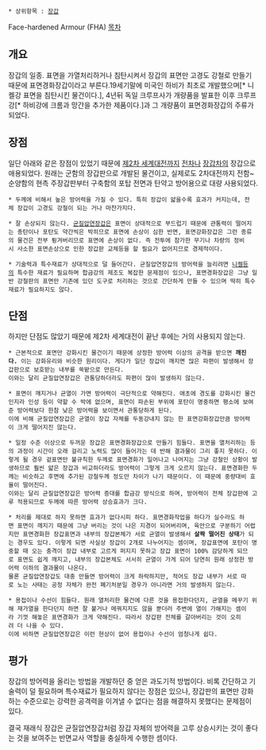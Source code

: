  * 상위항목 : [[장갑]]
Face-hardened Armour (FHA)
[[목차]]
== 개요 ==
장갑의 일종. 표면을 가열처리하거나 침탄시켜서 장갑의 표면만 고경도 강철로 만들기 때문에 표면경화장갑이라고 부른다.19세기말에 미국인 하비가 최초로 개발했으며[* 니켈강 표면을 침탄시킨 물건이다.], 4년뒤 독일 크루프사가 개량품을 발표한 이후 크루프강[* 하비강에 크롬과 망간을 추가한 제품이다.]과 그 개량품이 표면경화장갑의 주류가 되었다.

== 장점 ==
일단 아래와 같은 장점이 있었기 때문에 [[제2차 세계대전]]까지 [[전차]]나 [[장갑차]]의 장갑으로 애용되었다. 원래는 군함의 장갑판으로 개발된 물건이고, 실제로도 2차대전까지 전함~순양함의 현측 주장갑판부터 구축함의 포탑 전면과 탄약고 방어용으로 대량 사용되었다.

 * 두께에 비해서 높은 방어력을 가질 수 있다. 특히 장갑이 얇을수록 효과가 커지는데, 전체 장갑이 고경도 강철이 되는 거나 마찬가지다.

 * 잘 손상되지 않는다. [[균질압연장갑]]은 표면이 상대적으로 부드럽기 때문에 관통력이 떨어지는 총탄이나 포탄도 약간씩은 박히므로 표면에 손상이 심한 반면, 표면강화장갑은 그런 종류의 물건은 전부 튕겨버리므로 표면에 손상이 없다. 즉 전투에 참가한 무기나 차량의 정비시 사소한 표면손상으로 인한 장갑판 교체등을 할 필요가 없어지므로 경제적이다.

 * 기술력과 특수재료가 상대적으로 덜 들어간다. 균질압연장갑의 방어력을 늘리려면 [[니켈]]등의 특수한 재료가 필요하며 합금강의 제조도 복잡한 문제점이 있으나, 표면경화장갑은 그냥 일반 강철판의 표면만 기존에 있던 도구로 처리하는 것으로 간단하게 만들 수 있으며 딱히 특수재료가 필요하지도 않다.

== 단점 ==
하지만 단점도 많았기 때문에 제2차 세계대전이 끝난 후에는 거의 사용되지 않는다.

 * 근본적으로 표면만 강화시킨 물건이기 때문에 상정한 방어력 이상의 공격을 받으면 '''깨진다.''' 이는 강화유리와 비슷한 원리이다. 게다가 일단 장갑이 깨지면 많은 파편이 발생해서 장갑판으로 보호받는 내부를 쑥밭으로 만든다. 
 이와는 달리 균질압연장갑은 관통당하더라도 파편이 많이 발생하지 않는다.

 * 표면이 깨지거나 균열이 가면 방어력이 극단적으로 약해진다. 애초에 경도를 강화시킨 물건인지라 인성 등이 약할 수 박에 없으며, 표면이 파손된 부위에 포탄이 명중하면 평소에 보여준 방어력보다 한참 낮은 방어력을 보이면서 관통당하게 된다.
 이에 비해 균질압연장갑은 균열이 장갑 자체를 두동강내지 않는 한 표면강화장갑만큼 방어력이 크게 떨어지진 않는다.

 * 일정 수준 이상으로 두꺼운 장갑은 표면경화장갑으로 만들기 힘들다. 표면을 열처리하는 등의 과정이 시간이 오래 걸리고 노력도 많이 들어가는 데 반해 결과물이 그리 좋지 못하다. 이렇게 될 경우 겉표면만 불규칙한 두께로 표면경화가 일어나고 나머지는 그냥 강철인 상황이 발생하므로 훨씬 얇은 장갑과 비교하더라도 방어력이 그렇게 크게 오르지 않는다. 표면경화한 두께는 비슷하고 후면에 추가된 강철두께 정도만 차이가 나기 때문이다. 이 때문에 중량대비 효율이 떨어진다.
 이와는 달리 균질압연장갑은 방어력 증대를 합금강 방식으로 하며, 방어력이 전체 장갑판에 고루 적용되므로 두께에 따른 방어력 상승효과가 크다.

 * 처리를 제대로 하지 못하면 효과가 없다시피 하다. 표면경화작업을 하다가 실수라도 하면 표면이 깨지기 때문에 그냥 버리는 것이 나은 지경이 되어버리며, 육안으로 구분하기 어렵지만 표면경화한 장갑표면과 내부의 장갑본체가 서로 균열이 발생해서 '''살짝 떨어진 상태'''가 되는 경우도 있다. 이렇게 되면 사실상 장갑이 2개로 나누어지는 셈이며, 장갑표면에 포탄이 명중할 때 오는 충격이 장갑 내부로 고르게 퍼지지 못하고 장갑 표면이 100% 감당하게 되므로 표면도 쉽게 깨지고, 내부의 장갑본체도 서서히 균열이 가게 되어 당연히 원래 상정한 방어력 이하의 결과물이 나온다.
 물론 균질압연장갑도 대충 만들면 방어력이 크게 하락하지만, 적어도 장갑 내부가 서로 따로 노는 사태는 공정 자체가 완전 폐기처분일 경우가 아니라면 거의 발생하지 않는다.

 * 용접이나 수선이 힘들다. 원래 열처리한 물건에 다른 것을 용접한다던지, 균열을 메꾸기 위해 재가열을 한다던지 하면 잘 붙거나 메꿔지지도 않을 뿐더러 주변에 열이 가해지는 셈이라 기껏 해놓은 표면경화가 크게 약해진다. 따라서 장갑판 전체를 갈아버리는 것이 오히려 더 나을 수 있다.
 이에 비하면 균질압연장갑은 이런 현상이 없어 용접이나 수선이 엄청나게 쉽다.

== 평가 ==
장갑의 방어력을 올리는 방법을 개발하던 중 얻은 과도기적 방법이다. 비록 간단하고 기술력이 덜 필요하며 특수재료가 필요하지 않다는 장점은 있으나, 장갑판의 표면만 강화하는 수준으로는 강력한 공격력을 이겨낼 수 없다는 점을 해결하지 못했다는 문제점이 있다.

결국 재래식 장갑은 균질압연장갑처럼 장갑 자체의 방어력을 고루 상승시키는 것이 좋다는 것을 보여주는 반면교사 역할을 충실하게 수행한 셈이다.
